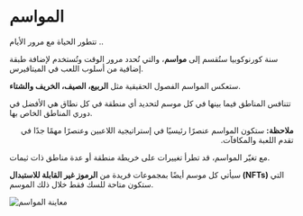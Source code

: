 # المواسم

تتطور الحياة مع مرور الأيام ..

سنة كورنوكوبيا ستُقسم إلى **مواسم**، والتي تُحدد مرور الوقت وتُستخدم لإضافة طبقة إضافية من أسلوب اللعب في الميتافيرس.  

ستعكس المواسم الفصول الحقيقية مثل **الربيع، الصيف، الخريف والشتاء**.  

تتنافس المناطق فيما بينها في كل موسم لتحديد أي منطقة في كل نطاق هي الأفضل في دوري المناطق الخاص بها.  

<div class="note-box success" style="direction: rtl; text-align: right;">
  <strong>ملاحظة:</strong> ستكون المواسم عنصرًا رئيسيًا في إستراتيجية اللاعبين وعنصرًا مهمًا جدًا في تقدم اللعبة والمكافآت.
</div>

مع تغيّر المواسم، قد تطرأ تغييرات على خريطة منطقة أو عدة مناطق ذات ثيمات.​  

سيأتي كل موسم أيضًا بمجموعات فريدة من **الرموز غير القابلة للاستبدال (NFTs)** التي ستكون متاحة للسك فقط خلال ذلك الموسم.​  

<div class="img-center">
  <img src="/images/seasons/season-preview.avif" alt="معاينة المواسم" />
</div>

